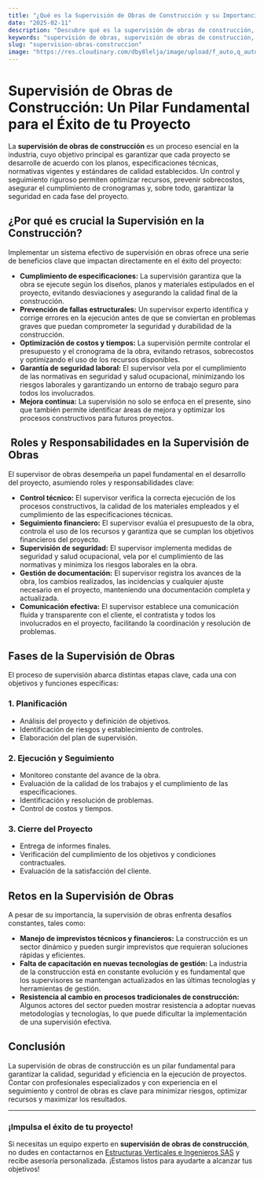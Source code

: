 ```yaml
---
title: "¿Qué es la Supervisión de Obras de Construcción y su Importancia?"
date: "2025-02-11"
description: "Descubre qué es la supervisión de obras de construcción, su importancia, los beneficios que aporta y cómo optimizar la gestión de tu proyecto."
keywords: "supervisión de obras, supervisión de obras de construcción, gestión de construcción, control de calidad en obras, supervisión técnica, seguridad en construcción, supervisión de obras civiles, supervisión de obras privadas, supervisión de obras públicas, tipos de supervisión de obras, costos de supervisión de obras, supervisión de obras en Colombia"
slug: "supervision-obras-construccion"
image: "https://res.cloudinary.com/dby8lelja/image/upload/f_auto,q_auto,w_600/v1737490967/Estructuras%20Verticales%20e%20Ingenieros%20SAS/Supervisi%C3%B3n_de_Obras_s463d0.webp"
---
```


# Supervisión de Obras de Construcción: Un Pilar Fundamental para el Éxito de tu Proyecto

La **supervisión de obras de construcción** es un proceso esencial en la industria, cuyo objetivo principal es garantizar que cada proyecto se desarrolle de acuerdo con los planos, especificaciones técnicas, normativas vigentes y estándares de calidad establecidos. Un control y seguimiento riguroso permiten optimizar recursos, prevenir sobrecostos, asegurar el cumplimiento de cronogramas y, sobre todo, garantizar la seguridad en cada fase del proyecto.

##  ¿Por qué es crucial la Supervisión en la Construcción?

Implementar un sistema efectivo de supervisión en obras ofrece una serie de beneficios clave que impactan directamente en el éxito del proyecto:

- **Cumplimiento de especificaciones:** La supervisión garantiza que la obra se ejecute según los diseños, planos y materiales estipulados en el proyecto, evitando desviaciones y asegurando la calidad final de la construcción.
- **Prevención de fallas estructurales:** Un supervisor experto identifica y corrige errores en la ejecución antes de que se conviertan en problemas graves que puedan comprometer la seguridad y durabilidad de la construcción.
- **Optimización de costos y tiempos:** La supervisión permite controlar el presupuesto y el cronograma de la obra, evitando retrasos, sobrecostos y optimizando el uso de los recursos disponibles.
- **Garantía de seguridad laboral:** El supervisor vela por el cumplimiento de las normativas en seguridad y salud ocupacional, minimizando los riesgos laborales y garantizando un entorno de trabajo seguro para todos los involucrados.
- **Mejora continua:** La supervisión no solo se enfoca en el presente, sino que también permite identificar áreas de mejora y optimizar los procesos constructivos para futuros proyectos.

## ️ Roles y Responsabilidades en la Supervisión de Obras

El supervisor de obras desempeña un papel fundamental en el desarrollo del proyecto, asumiendo roles y responsabilidades clave:

- **Control técnico:** El supervisor verifica la correcta ejecución de los procesos constructivos, la calidad de los materiales empleados y el cumplimiento de las especificaciones técnicas.
- **Seguimiento financiero:** El supervisor evalúa el presupuesto de la obra, controla el uso de los recursos y garantiza que se cumplan los objetivos financieros del proyecto.
- **Supervisión de seguridad:** El supervisor implementa medidas de seguridad y salud ocupacional, vela por el cumplimiento de las normativas y minimiza los riesgos laborales en la obra.
- **Gestión de documentación:** El supervisor registra los avances de la obra, los cambios realizados, las incidencias y cualquier ajuste necesario en el proyecto, manteniendo una documentación completa y actualizada.
- **Comunicación efectiva:** El supervisor establece una comunicación fluida y transparente con el cliente, el contratista y todos los involucrados en el proyecto, facilitando la coordinación y resolución de problemas.

##  Fases de la Supervisión de Obras

El proceso de supervisión abarca distintas etapas clave, cada una con objetivos y funciones específicas:

### 1. Planificación

- Análisis del proyecto y definición de objetivos.
- Identificación de riesgos y establecimiento de controles.
- Elaboración del plan de supervisión.

### 2. Ejecución y Seguimiento

- Monitoreo constante del avance de la obra.
- Evaluación de la calidad de los trabajos y el cumplimiento de las especificaciones.
- Identificación y resolución de problemas.
- Control de costos y tiempos.

### 3. Cierre del Proyecto

- Entrega de informes finales.
- Verificación del cumplimiento de los objetivos y condiciones contractuales.
- Evaluación de la satisfacción del cliente.

##  Retos en la Supervisión de Obras

A pesar de su importancia, la supervisión de obras enfrenta desafíos constantes, tales como:

- **Manejo de imprevistos técnicos y financieros:** La construcción es un sector dinámico y pueden surgir imprevistos que requieran soluciones rápidas y eficientes.
- **Falta de capacitación en nuevas tecnologías de gestión:** La industria de la construcción está en constante evolución y es fundamental que los supervisores se mantengan actualizados en las últimas tecnologías y herramientas de gestión.
- **Resistencia al cambio en procesos tradicionales de construcción:** Algunos actores del sector pueden mostrar resistencia a adoptar nuevas metodologías y tecnologías, lo que puede dificultar la implementación de una supervisión efectiva.

##  Conclusión

La supervisión de obras de construcción es un pilar fundamental para garantizar la calidad, seguridad y eficiencia en la ejecución de proyectos. Contar con profesionales especializados y con experiencia en el seguimiento y control de obras es clave para minimizar riesgos, optimizar recursos y maximizar los resultados.

---

###  ¡Impulsa el éxito de tu proyecto!

Si necesitas un equipo experto en **supervisión de obras de construcción**, no dudes en contactarnos en [Estructuras Verticales e Ingenieros SAS](https://www.estructurasverticales.com/) y recibe asesoría personalizada. ¡Estamos listos para ayudarte a alcanzar tus objetivos!